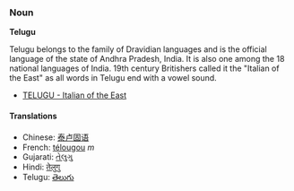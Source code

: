 ===Noun===
'''Telugu'''

Telugu belongs to the family of Dravidian languages and is the official language of the state of Andhra Pradesh, India. It is also one among the 18 national languages of India. 19th century Britishers called it the "Italian of the East" as all words in Telugu end with a vowel sound.

* [http://www.cs.sunysb.edu/~kiranv/telugu.htm TELUGU - Italian of the East]

====Translations====
* Chinese: [[泰卢固语]]
* French: [[télougou]] ''m''
* Gujarati: [[તેલુગુ]]
* Hindi: [[तेलुगु]]
* Telugu: [[తెలుగు]]